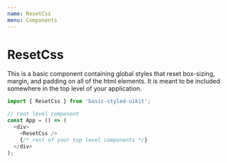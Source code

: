 ```yaml
---
name: ResetCss
menu: Components
---
```


# ResetCss

This is a basic component containing global styles that reset box-sizing, margin, and padding on all of the html elements.
It is meant to be included somewhere in the top level of your application.

```js
import { ResetCss } from 'basic-styled-uikit';

// root level component
const App = () => (
  <div>
    <ResetCss />
    {/* rest of your top level components */}
  </div>
);
```
